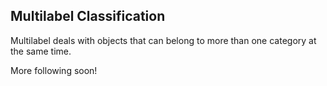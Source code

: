 ## Multilabel Classification {#multilabel}

Multilabel deals with objects that can belong to more than one category at the same time. 

More following soon!
